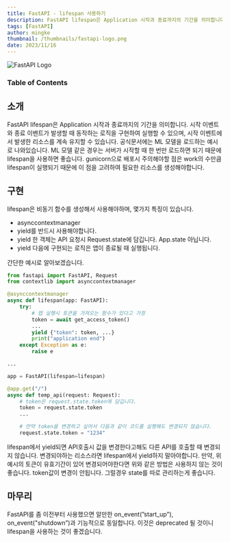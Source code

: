 ```yaml
---
title: FastAPI - lifespan 사용하기
description: FastAPI lifespan은 Application 시작과 종료까지의 기간을 의미합니다. 시작 이벤트와 종료 이벤트가 발생할 때  동작하는 로직을 구현하여 실행할 수 있으며, 시작 이벤트에서 발생한 리소스를 계속 유지할 수 있습니다.
tags: [FastAPI]
author: mingke
thumbnail: /thumbnails/fastapi-logo.png
date: 2023/11/16
---
```


<Image src="/thumbnails/fastapi-logo.png" alt="FastAPI Logo" />

### Table of Contents

## 소개

FastAPI lifespan은 Application 시작과 종료까지의 기간을 의미합니다. 시작 이벤트와 종료 이벤트가 발생할 때 동작하는 로직을 구현하여 실행할 수 있으며, 시작 이벤트에서 발생한 리소스를 계속 유지할 수 있습니다.
공식문서에는 ML 모델을 로드하는 예시로 나와있습니다. ML 모델 같은 경우는 서버가 시작할 때 한 번만 로드하면 되기 때문에 lifespan을 사용하면 좋습니다.
gunicorn으로 배포시 주의해야할 점은 work의 수만큼 lifespan이 실행되기 때문에 이 점을 고려하여 필요한 리소스를 생성해야합니다.

## 구현

lifespan은 비동기 함수를 생성해서 사용해야하며, 몇가지 특징이 있습니다.

- asynccontextmanager
- yield를 반드시 사용해야합니다.
- yield 한 객체는 API 요청시 Request.state에 담깁니다. App.state 아닙니다.
- yield 다음에 구현되는 로직은 앱이 종료될 때 실행됩니다.

간단한 예시로 알아보겠습니다.

```python
from fastapi import FastAPI, Request
from contextlib import asynccontextmanager

@asynccontextmanager
async def lifespan(app: FastAPI):
    try:
		# 앱 실행시 토큰을 가져오는 함수가 있다고 가정
		token = await get_access_token()
		...
        yield {"token": token, ...}
		print("application end")
    except Exception as e:
        raise e

...

app = FastAPI(lifespan=lifespan)

@app.get("/")
async def temp_api(request: Request):
	# token은 request.state.token에 담깁니다.
	token = request.state.token
	...

	# 만약 token을 변경하고 싶어서 다음과 같이 코드를 실행해도 변경되지 않습니다.
	request.state.token = "1234"

```

lifespan에서 yield되면 API호출시 값을 변경한다고해도 다른 API를 호출할 때 변경되지 않습니다.
변경되야하는 리소스라면 lifespan에서 yield하지 말아야합니다. 만약, 위 예시의 토큰이 유효기간이 있어 변경되어야한다면 위와 같은 방법은 사용하지 않는 것이 좋습니다.
token값이 변경이 안됩니다. 그럴경우 state를 따로 관리하는게 좋습니다.

## 마무리

FastAPI를 좀 이전부터 사용했으면 알만한 on_event(”start_up”), on_event("shutdown”)과 기능적으로 동일합니다. 이것은 deprecated 될 것이니 lifespan을 사용하는 것이 좋겠습니다.
